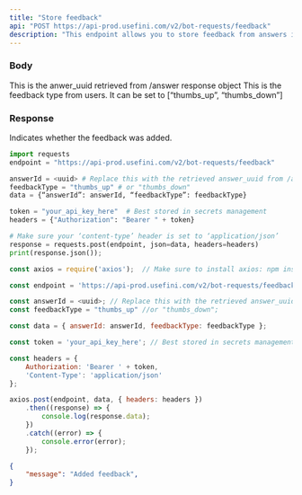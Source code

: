 ```yaml
---
title: "Store feedback"
api: "POST https://api-prod.usefini.com/v2/bot-requests/feedback"
description: "This endpoint allows you to store feedback from answers in the /answer endpoint"
---
```


### Body

<ParamField body="answerId" type="string" required>
 This is the anwer_uuid retrieved from /answer response object
</ParamField>

<ParamField body="feedbackType" type="string" required>
  This is the feedback type from users. It can be set to [“thumbs_up”, “thumbs_down”]
</ParamField>


### Response

<ResponseField name="message" type="string">
  Indicates whether the feedback was added.
</ResponseField>


<RequestExample>

```python Example Request- Python
import requests
endpoint = "https://api-prod.usefini.com/v2/bot-requests/feedback"

answerId = <uuid> # Replace this with the retrieved answer_uuid from /answer endpoint
feedbackType = "thumbs_up" # or "thumbs_down"
data = {“answerId”: answerId, “feedbackType”: feedbackType}

token = "your_api_key_here"  # Best stored in secrets management
headers = {"Authorization": "Bearer " + token}

# Make sure your ‘content-type’ header is set to ‘application/json’
response = requests.post(endpoint, json=data, headers=headers)
print(response.json());
```

```javascript Example Request- Node.js
const axios = require('axios');  // Make sure to install axios: npm install axios

const endpoint = 'https://api-prod.usefini.com/v2/bot-requests/feedback';

const answerId = <uuid>; // Replace this with the retrieved answer_uuid from /answer endpoint
const feedbackType = "thumbs_up" //or "thumbs_down";

const data = { answerId: answerId, feedbackType: feedbackType }; 

const token = 'your_api_key_here'; // Best stored in secrets management

const headers = {
    Authorization: 'Bearer ' + token,
    'Content-Type': 'application/json'
};

axios.post(endpoint, data, { headers: headers })
    .then((response) => {
        console.log(response.data);
    })
    .catch((error) => {
        console.error(error);
    });
```

</RequestExample>

<ResponseExample>

```json Response
{
    "message": "Added feedback",
}
```

</ResponseExample>

